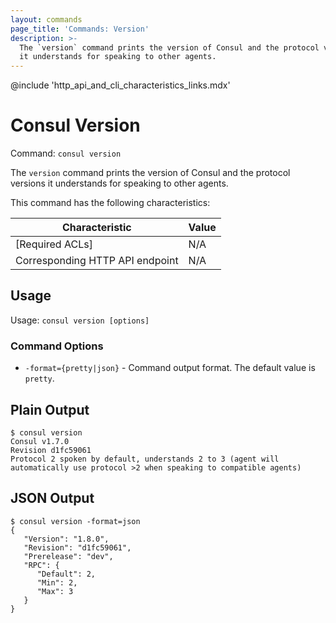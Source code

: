 ```yaml
---
layout: commands
page_title: 'Commands: Version'
description: >-
  The `version` command prints the version of Consul and the protocol versions
  it understands for speaking to other agents.
---
```


@include 'http_api_and_cli_characteristics_links.mdx'

# Consul Version

Command: `consul version`

The `version` command prints the version of Consul and the protocol versions it understands for speaking to other agents.

This command has the following characteristics:

| Characteristic | Value |
| -------------- | ----- |
| [Required ACLs] | N/A |
| Corresponding HTTP API endpoint | N/A |

## Usage

Usage: `consul version [options]`

### Command Options

- `-format={pretty|json}` - Command output format. The default value is `pretty`.

## Plain Output

```shell-session
$ consul version
Consul v1.7.0
Revision d1fc59061
Protocol 2 spoken by default, understands 2 to 3 (agent will automatically use protocol >2 when speaking to compatible agents)
```

## JSON Output

```shell-session
$ consul version -format=json
{
   "Version": "1.8.0",
   "Revision": "d1fc59061",
   "Prerelease": "dev",
   "RPC": {
      "Default": 2,
      "Min": 2,
      "Max": 3
   }
}
```
